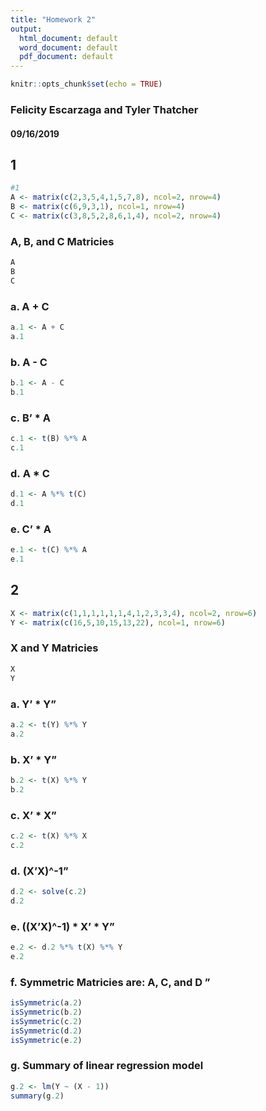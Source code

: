 ```yaml
---
title: "Homework 2"
output:
  html_document: default
  word_document: default
  pdf_document: default
---
```


```r
knitr::opts_chunk$set(echo = TRUE)
```
### Felicity Escarzaga and Tyler Thatcher
#### 09/16/2019

## 1
```r
#1
A <- matrix(c(2,3,5,4,1,5,7,8), ncol=2, nrow=4)
B <- matrix(c(6,9,3,1), ncol=1, nrow=4)
C <- matrix(c(3,8,5,2,8,6,1,4), ncol=2, nrow=4)
```
### A, B, and C Matricies
```r
A
B
C
```
### a. A + C
```r
a.1 <- A + C
a.1
```
### b. A - C
```r
b.1 <- A - C
b.1
```
### c. B' * A
```r
c.1 <- t(B) %*% A
c.1
```
### d. A * C
```r
d.1 <- A %*% t(C)
d.1
```
### e. C' * A
```r
e.1 <- t(C) %*% A
e.1
```
## 2
```r
X <- matrix(c(1,1,1,1,1,1,4,1,2,3,3,4), ncol=2, nrow=6)
Y <- matrix(c(16,5,10,15,13,22), ncol=1, nrow=6)
```
### X and Y Matricies
```r
X
Y
```
### a. Y' * Y"
```r
a.2 <- t(Y) %*% Y
a.2
```
### b. X' * Y"
```r
b.2 <- t(X) %*% Y
b.2
```
### c. X' * X"
```r
c.2 <- t(X) %*% X
c.2
```
### d. (X'X)^-1"
```r
d.2 <- solve(c.2)
d.2
```
### e. ((X'X)^-1) * X' * Y"
```r
e.2 <- d.2 %*% t(X) %*% Y
e.2
```
### f. Symmetric Matricies are: A, C, and D "
```r
isSymmetric(a.2)
isSymmetric(b.2)
isSymmetric(c.2)
isSymmetric(d.2)
isSymmetric(e.2)
```
### g. Summary of linear regression model
```r
g.2 <- lm(Y ~ (X - 1))
summary(g.2)
```













